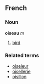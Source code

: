 ==French==
===Noun===
'''oiseau''' ''m''

# [[bird]]

===Related terms===
*[[oiseleur]]
*[[oisellerie]]
*[[oisillon]]